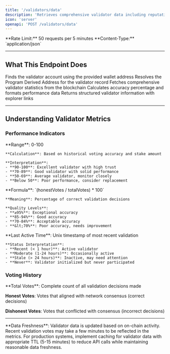 ```yaml
---
title: '/validators/data'
description: 'Retrieves comprehensive validator data including reputation, voting history, and performance metrics.'
icon: 'server'
openapi: 'POST /validators/data'
---
```


<Info>
**Rate Limit:** 50 requests per 5 minutes  
**Content-Type:** `application/json`
</Info>

---

## What This Endpoint Does

<Steps>
  <Step title="Validator Lookup">
    Finds the validator account using the provided wallet address
  </Step>
  <Step title="PDA Resolution">
    Resolves the Program Derived Address for the validator record
  </Step>
  <Step title="Data Retrieval">
    Fetches comprehensive validator statistics from the blockchain
  </Step>
  <Step title="Metrics Calculation">
    Calculates accuracy percentage and formats performance data
  </Step>
  <Step title="Response Formatting">
    Returns structured validator information with explorer links
  </Step>
</Steps>

---

## Understanding Validator Metrics

### Performance Indicators

<Tabs>
  <Tab title="Reputation Score">
    **Range**: 0-100
    
    **Calculation**: Based on historical voting accuracy and stake amount
    
    **Interpretation**:
    - **90-100**: Excellent validator with high trust
    - **70-89**: Good validator with solid performance
    - **50-69**: Average validator, monitor closely
    - **Below 50**: Poor performance, consider replacement
  </Tab>
  
  <Tab title="Accuracy Percentage">
    **Formula**: `(honestVotes / totalVotes) * 100`
    
    **Meaning**: Percentage of correct validation decisions
    
    **Quality Levels**:
    - **≥95%**: Exceptional accuracy
    - **85-94%**: Good accuracy
    - **70-84%**: Acceptable accuracy
    - **&lt;70%**: Poor accuracy, needs improvement
  </Tab>
  
  <Tab title="Activity Status">
    **Last Active Time**: Unix timestamp of most recent validation
    
    **Status Interpretation**:
    - **Recent (< 1 hour)**: Active validator
    - **Moderate (1-24 hours)**: Occasionally active
    - **Stale (> 24 hours)**: Inactive, may need attention
    - **Never**: Validator initialized but never participated
  </Tab>
</Tabs>

### Voting History

<Info>
**Total Votes**: Complete count of all validation decisions made

**Honest Votes**: Votes that aligned with network consensus (correct decisions)

**Dishonest Votes**: Votes that conflicted with consensus (incorrect decisions)
</Info>

---

<Warning>
**Data Freshness**: Validator data is updated based on on-chain activity. Recent validation votes may take a few minutes to be reflected in the metrics.
</Warning>

<Tip>
For production systems, implement caching for validator data with appropriate TTL (5-15 minutes) to reduce API calls while maintaining reasonable data freshness.
</Tip>